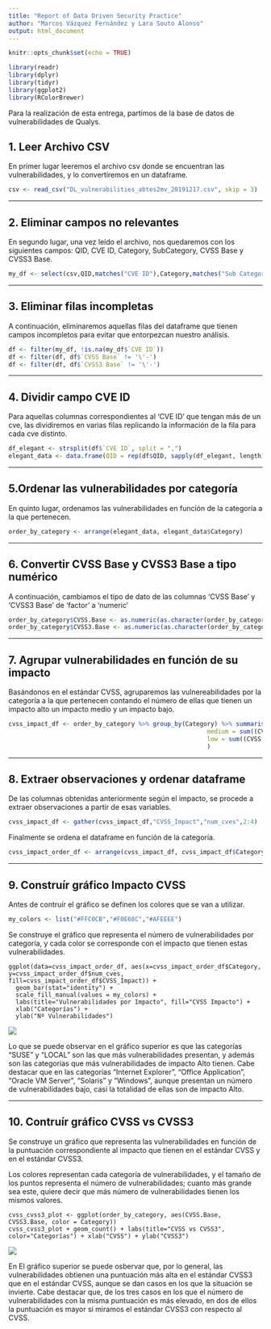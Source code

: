 ```yaml
---
title: "Report of Data Driven Security Practice"
author: "Marcos Vázquez Fernández y Lara Souto Alonso"
output: html_document
---
```


```r
knitr::opts_chunk$set(echo = TRUE)

library(readr)
library(dplyr)
library(tidyr)
library(ggplot2)
library(RColorBrewer)
```

Para la realización de esta entrega, partimos de la base de datos de vulnerabilidades de Qualys.

## 1. Leer Archivo CSV

En primer lugar leeremos el archivo csv donde se encuentran las vulnerabilidades, y lo convertiremos en un dataframe.

```r
csv <- read_csv("DL_vulnerabilities_abtes2mv_20191217.csv", skip = 3)

```
***
## 2. Eliminar campos no relevantes
En segundo lugar, una vez leído el archivo, nos quedaremos con los siguientes campos: QID, CVE ID, Category, SubCategory, CVSS Base y CVSS3 Base.

```r
my_df <- select(csv,QID,matches("CVE ID"),Category,matches("Sub Category"),matches("CVSS Base"),matches("CVSS3 Base"))
```
***
## 3. Eliminar filas incompletas
A continuación, eliminaremos aquellas filas del dataframe que tienen campos incompletos para evitar que entorpezcan nuestro análisis.

```r
df <- filter(my_df, !is.na(my_df$`CVE ID`))
df <- filter(df, df$`CVSS Base` != '\'-')
df <- filter(df, df$`CVSS3 Base` != '\'-')
```
***
## 4. Dividir campo CVE ID
Para aquellas columnas correspondientes al 'CVE ID' que tengan más de un cve, las dividiremos en varias filas replicando la información de la fila para cada cve distinto.

```r
df_elegant <- strsplit(df$`CVE ID`, split = ",")
elegant_data <- data.frame(QID = rep(df$QID, sapply(df_elegant, length)), `CVE ID`  = unlist(df_elegant), Category = rep(df$Category, sapply(df_elegant, length)), `Sub Category` = rep(df$`Sub Category`, sapply(df_elegant, length)), `CVSS Base`  = rep(df$`CVSS Base`, sapply(df_elegant, length)), `CVSS3 Base`  = rep(df$`CVSS3 Base`, sapply(df_elegant, length)))
```
***
## 5.Ordenar las vulnerabilidades por categoría
En quinto lugar, ordenamos las vulnerabilidades en función de la categoría a la que pertenecen.

```r
order_by_category <- arrange(elegant_data, elegant_data$Category)

```
***
## 6. Convertir CVSS Base y CVSS3 Base a tipo numérico
A continuación, cambiamos el tipo de dato de las columnas 'CVSS Base' y 'CVSS3 Base' de 'factor' a 'numeric'

```r
order_by_category$CVSS.Base <- as.numeric(as.character(order_by_category$CVSS.Base))
order_by_category$CVSS3.Base <- as.numeric(as.character(order_by_category$CVSS3.Base))

```
***
## 7. Agrupar vulnerabilidades en función de su impacto
Basándonos en el estándar CVSS, agruparemos las vulnereabilidades por la categoría a la que pertenecen contando el número de ellas que tienen un impacto alto un impacto medio y un impacto bajo.

```r
cvss_impact_df <- order_by_category %>% group_by(Category) %>% summarise(high = sum(CVSS.Base >= 7.0),
                                                       medium = sum((CVSS.Base > 3.9) & (CVSS.Base < 7.0)),
                                                       low = sum((CVSS.Base <= 3.9))
                                                       )
```
***
## 8. Extraer observaciones y ordenar dataframe
De las columnas obtenidas anteriormente según el impacto, se procede a extraer observaciones a partir de esas variables. 

```r
cvss_impact_df <- gather(cvss_impact_df,"CVSS_Impact","num_cves",2:4)

```
Finalmente se ordena el dataframe en función de la categoría.

```r
cvss_impact_order_df <- arrange(cvss_impact_df, cvss_impact_df$Category)

```
***
## 9. Construír gráfico Impacto CVSS
Antes de contruír el gráfico se definen los colores que se van a utilizar.

```r
my_colors <- list("#FFC0CB","#F0E68C","#AFEEEE")

```
Se construye el gráfico que representa el número de vulnerabilidades por categoría, y cada color se corresponde con el impacto que tienen estas vulnerabilidades.

```
ggplot(data=cvss_impact_order_df, aes(x=cvss_impact_order_df$Category, y=cvss_impact_order_df$num_cves, fill=cvss_impact_order_df$CVSS_Impact)) + 
  geom_bar(stat="identity") +
  scale_fill_manual(values = my_colors) +
  labs(title="Vulnerabilidades por Impacto", fill="CVSS Impacto") + 
  xlab("Categorías") + 
  ylab("Nº Vulnerabilidades")

```


![](cvss_impact_plot.png)


Lo que se puede observar en el gráfico superior es que las categorías "SUSE" y "LOCAL" son las que más vulnerabilidades presentan, y además son las categorías que más vulnerabilidades de impacto Alto tienen. Cabe destacar que en las categorías "Internet Explorer", "Office Application", "Oracle VM Server", "Solaris" y "Windows", aunque presentan un número de vulnerabilidades bajo, casi la totalidad de ellas son de impacto Alto.

***
## 10. Contruír gráfico CVSS vs CVSS3
Se construye un gráfico que representa las vulnerabilidades en función de la puntuación correspondiente al impacto que tienen en el estándar CVSS y en el estándar CVSS3.

Los colores representan cada categoría de vulnerabilidades, y el tamaño de los puntos representa el número de vulnerabilidades; cuanto más grande sea este, quiere decir que más número de vulnerabilidades tienen los mismos valores.

```
cvss_cvss3_plot <- ggplot(order_by_category, aes(CVSS.Base, CVSS3.Base, color = Category))
cvss_cvss3_plot + geom_count() + labs(title="CVSS vs CVSS3", color="Categorías") + xlab("CVSS") + ylab("CVSS3")

```

![](cvss_cvss3_plot.png)


En El gráfico superior se puede osbervar que, por lo general, las vulnerabilidades obtienen una puntuación más alta en el estándar CVSS3 que en el estándar CVSS, aunque se dan casos en los que la situación se invierte. Cabe destacar que, de los tres casos en los que el número de vulnerabilidades con la misma puntuación es más elevado, en dos de ellos la puntuación es mayor si miramos el estándar CVSS3 con respecto al CVSS.


